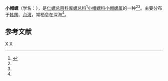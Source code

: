 {{Speciesbox
| taxon = Cocculina japonica
| binomial_authority = Dall, 1907
}}
'''小帽螺'''（学名：{{lang|la|'''''Cocculina japonica'''''}}），是[[仁螺总目|仁螺总目]][[科库螺总科|科库螺总科]]<ref>{{Bouchet 2005}}</ref>[[小帽螺科|小帽螺科]][[小帽螺属|小帽螺属]]的一种<ref name=WoRMS_556949 /><ref name=Kantor2006 />。主要分布于[[韩国|韩国]]、[[台湾|台湾]]，常栖息在深海<ref name=shell_3461 />。

== 参考文献 ==
{{reflist |refs=
<ref name=Kantor2006>{{cite book |last1=Kantor |first1=Yu.I. |last2=Sysoev |first2=A.V. |year=2006 |title=Marine and brackish water Gastropoda of Russia and adjacent countries: an illustrated catalogue |location=Moscow |publisher=KMK Scientific Press |page=43 }}</ref>
<ref name=shell_3461>{{cite web|url=http://shell.sinica.edu.tw/chinese/shellbase_detail.php?science_no=3461|title=国际贝库：小帽螺|publisher=台湾贝类资料库|accessdate=2009-08-11|archive-date=2017-01-18|archive-url=https://web.archive.org/web/20170118141152/http://shell.sinica.edu.tw/chinese/shellbase_detail.php?science_no=3461|dead-url=no}}</ref>
<ref name=WoRMS_556949>{{cite WoRMS |id=556949 |authorlink=WoRMS |title=''Cocculina japonica'' Dall, 1907 }}</ref>
}}
{{Taxonbar|from=Q13472196}}

{{taxonbar}}
[[Category:_1907年描述的动物|X]]
[[Category:小帽螺属|X]]